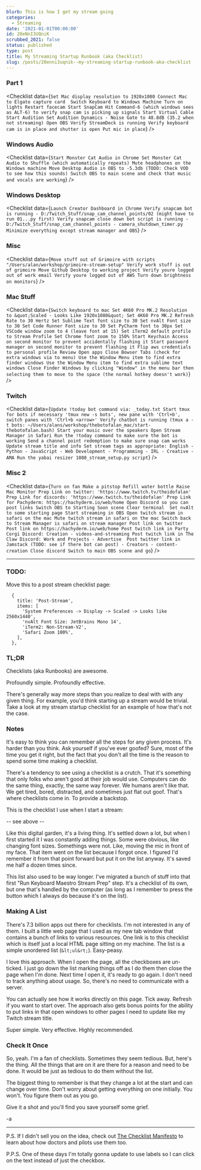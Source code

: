 ```yaml
---
blurb: This is how I get my stream going
categories:
  - Streaming
date: '2021-01-01T00:00:00'
id: 20eNnI3UQniK
scrubbed_2021: false
status: published
type: post
title: My Streaming Startup Runbook (aka Checklist)
slug: /posts/20enni3uqnik--my-streaming-startup-runbook-aka-checklist
---
```


### Part 1


<Checklist data={`
Set Mac display resolution to 1920x1080
Connect Mac to Elgato capture card 
Switch Keyboard to Windows Machine
Turn on lights
Restart facecam
Start SnapCam
Hit Command-6 (which windows sees as ALT-6) to verify snap cam is picking up signals
Start Virtual Cable
Start Audition
Set Audition Dynamics - Noise Gate to 48.8dB (35.2 when not streaming)
Open OBS
Verify StreamDeck is running
Verify keyboard cam is in place and shutter is open
Put mic in place
`} />


### Windows Audio

<Checklist data={`
Start Monster Cat Audio in Chrome
Set Monster Cat Audio to Shuffle (which automatically repeats)
Mute headphones on the Windows machine
Move Desktop Audio in OBS to -5.3db (TODO: Check VOD to see how this sounds)
Switch OBS to main scene and check that music and vocals are working
`} />

### Windows Desktop

<Checklist data={`
Launch Creator Dashboard in Chrome
Verify snapcam bot is running - D:/Twitch_Stuff/snap_cam_channel_points/02 (might have to run 01...py first)
Verify snapcam close down bot script is running - D:/Twitch_Stuff/snap_cam_channel_points - camera_shutdown_timer.py
Minimize everything except stream manager and OBS
`} />


### Misc

<Checklist data={`
Move stuff out of Grimoire with scripts "/Users/alan/workshop/grimoire-stream-setup"
Verify work stuff is out of grimoire
Move Github Desktop to working project
Verify youre logged out of work email
Verify youre logged out of AWS
Turn down brightness on monitors
`} />



### Mac Stuff

<Checklist data={`
Switch keyboard to mac
Set 4K60 Pro MK.2 Resolution to &quot;Scaled - Looks Like 1920x1080&quot;
Set 4K60 Pro MK.2 Refresh Rate to 30 Hertz
Set Sublime Text font size to 30
Set nvAlt Font size to 30
Set Code Runner Font size to 30
Set PyCharm font to 30px
Set VSCode window zoom to 4 (leave font at 15)
Set iTerm2 default profile to Stream Profile
Set Chrome font zoom to 150%
Start Keychain Access on second monitor to prevent accidentally flashing it
Start password manager on second monitor to prevent flashing it
Flip aws credentials to personal profile
Review Open apps
Close Bowser Tabs (check for extra windows via to menu)
Use the Window Menu item to find extra finder windows
Use the Window Menu item to find extra sublime text windows
Close Finder Windows by clicking "Window" in the menu bar then selecting them to move to the space (the normal hotkey doesn't work)
`} />

### Twitch

<Checklist data={`
Update !today bot command via: _today.txt
Start tmux for bots if necessary 'tmux new -s bots', new pane with 'Ctrl+b', switch panes with 'Ctrl+b <arrow>'
Verify chatbot is running (tmux a -t bots: ~/Users/alans/workshop/thebotofalan_mac/start-thebotofalan.bash)
Start your music over the speakers
Open Stream Manager in Safari
Run the !today command to make sure the bot is working
Send a channel point redemption to make sure snap cam works
Update stream title and info
Set stream tags as appropriate: English - Python - JavaScript - Web Development - Programming - IRL - Creative - AMA
Run the yabai resizer 1080_stream_setup.py script
`} />

### Misc 2

<Checklist data={`
Turn on fan
Make a pitstop
Refill water bottle
Raise Mac Monitor
Prep Link on twitter: 'https://www.twitch.tv/theidofalan'
Prep Link for discords: 'https://www.twitch.tv/theidofalan'
Prep Link for Pachyderm: https://hachyderm.io/web/home
Open Discord so you can post links
Switch OBS to Starting Soon scene
Clear terminal 
Set nvAlt to some starting page
Start streaming in OBS
Open twitch stream in safari on the mac
Mute twitch stream in safari on the mac
Switch back to Stream Manager is safari on stream manager
Post link on twitter
Post link on https://hachyderm.io/web/home
Post twitch link in Party Corgi Discord: Creation - videos-and-streaming
Post twitch link in The Claw Discord: Work and Projects - Advertise 
Post twitter link in Jamstack (TODO: see if there bot can post) - Creators - content-creation
Close discord
Switch to main OBS scene and go
`} />


---


### TODO:

Move this to a post stream checklist page:

```
  {
    title: 'Post-Stream',
    items: [
      'System Preferences -> Display -> Scaled -> Looks like 2560x1440',
      'nvAlt Font Size: JetBrains Mono 14',
      'iTerm2: Non-Stream-V2',
      'Safari Zoom 100%',
    ],
  },
```




### TL;DR

Checklists (aka Runbooks) are awesome.

Profoundly simple. Profoundly effective.

There's generally way more steps than you realize to deal with with any given thing. For example, you'd think starting up a stream would be trivial. Take a look at my stream startup checklist for an example of how that's not the case.

### Notes

It's easy to think you can remember all the steps for any given process. It's harder than you think. Ask yourself if you've ever goofed? Sure, most of the time you get it right, but the fact that you don't all the time is the reason to spend some time making a checklist.

There's a tendency to see using a checklist is a crutch. That it's something that only folks who aren't good at their job would use. Computers can do the same thing, exactly, the same way forever. We humans aren't like that. We get tired, bored, distracted, and sometimes just flat out goof. That's where checklists come in. To provide a backstop.

This is the checklist I use when I start a stream:

-- see above --

Like this digital garden, it's a living thing. It's settled down a lot, but when I first started it I was constantly adding things. Some were obvious, like changing font sizes. Somethings were not. Like, moving the mic in front of my face. That item went on the list because I forgot once. I figured I'd remember it from that point forward but put it on the list anyway. It's saved me half a dozen times since.

This list also used to be way longer. I've migrated a bunch of stuff into that first "Run Keyboard Maestro Stream Prep" step. It's a checklist of its own, but one that's handled by the computer (as long as I remember to press the button which I always do because it's on the list).

### Making A List

There's 7.3 billion apps out there for checklists. I'm not interested in any of them. I built a little web page that I used as my new tab window that contains a bunch of links to various resources. One link is to this checklist which is itself just a local HTML page sitting on my machine. The list is a simple unordered list (`&lt;ul&rt;`). Easy-peasy.

I love this approach. When I open the page, all the checkboxes are un-ticked. I just go down the list marking things off as I do them then close the page when I'm done. Next time I open it, it's ready to go again. I don't need to track anything about usage. So, there's no need to communicate with a server.

You can actually see how it works directly on this page. Tick away. Refresh if you want to start over. The approach also gets bonus points for the ability to put links in that open windows to other pages I need to update like my Twitch stream title.

Super simple. Very effective. Highly recommended.

### Check It Once

So, yeah. I'm a fan of checklists. Sometimes they seem tedious. But, here's the thing. All the things that are on it are there for a reason and need to be done. It would be just as tedious to do them without the list.

The biggest thing to remember is that they change a lot at the start and can change over time. Don't worry about getting everything on one initially. You won't. You figure them out as you go.

Give it a shot and you'll find you save yourself some grief.

-a

---

P.S. If I didn't sell you on the idea, check out [The Checklist Manifesto](https://www.amazon.com/Checklist-Manifesto-How-Things-Right/dp/0312430000/) to learn about how doctors and pilots use them too.

P.P.S. One of these days I'm totally gonna update to use labels so I can click on the text instead of just the checkbox.
